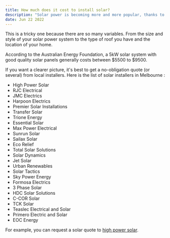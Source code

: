 ```yaml
---
title: How much does it cost to install solar?
description: "Solar power is becoming more and more popular, thanks to its impressive energy savings. Wondering how much it costs to install solar in Melbourne? This article will give you a rough idea."
date: Jun 22 2022
---
```



This is a tricky one because there are so many variables. From the size and style of your solar power system to the type of roof you have and the location of your home.

According to the Australian Energy Foundation, a 5kW solar system with good quality solar panels generally costs between $5500 to $9500.

If you want a clearer picture, it's best to get a no-obligation quote (or several) from local installers. Here is the list of solar installers in Melbourne : 

- High Power Solar
- RJC Electrical
- JMC Electrics
- Harpoon Electrics
- Premier Solar Installations
- Transfer Solar
- Trione Energy
- Essential Solar
- Max Power Electrical
- Sunrun Solar
- Sailax Solar
- Eco Relief
- Total Solar Solutions
- Solar Dynamics
- Jet Solar
- Urban Renewables
- Solar Tactics
- Sky Power Energy
- Formosa Electrics
- 3 Phase Solar
- HDC Solar Solutions
- C-COR Solar
- TCK Solar
- Teaslec Electrical and Solar
- Primero Electric and Solar
- EOC Energy

For example, you can request a solar quote to [high power solar](https://highpowersolar.com.au).